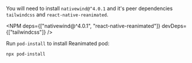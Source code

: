 
You will need to install `nativewind@^4.0.1` and it's peer dependencies `tailwindcss` and `react-native-reanimated`.

<NPM
  deps={["nativewind@^4.0.1", "react-native-reanimated"]}
  devDeps={["tailwindcss"]}
/>

Run `pod-install` to install Reanimated pod:

```bash
npx pod-install
```
